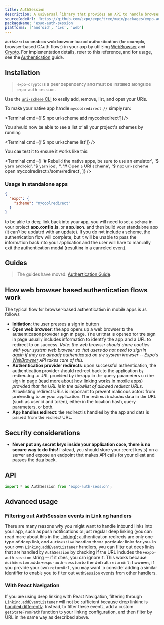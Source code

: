 ```yaml
---
title: AuthSession
description: A universal library that provides an API to handle browser-based authentication.
sourceCodeUrl: 'https://github.com/expo/expo/tree/main/packages/expo-auth-session'
packageName: 'expo-auth-session'
platforms: ['android', 'ios', 'web']
---
```



`AuthSession` enables web browser-based authentication (for example, browser-based OAuth flows) in your app by utilizing [WebBrowser](webbrowser.mdx) and [Crypto](crypto.mdx). For implementation details, refer to this reference, and for usage, see the [Authentication](/guides/authentication/) guide.

## Installation

> `expo-crypto` is a peer dependency and must be installed alongside `expo-auth-session`.

<APIInstallSection packageName="expo-auth-session expo-crypto" />

<ConfigReactNative>

Use the [`uri-scheme` CLI][n-uri-scheme] to easily add, remove, list, and open your URIs.

To make your native app handle `mycoolredirect://` simply run:

<Terminal cmd={['$ npx uri-scheme add mycoolredirect']} />

You should now be able to see a list of all your project's schemes by running:

<Terminal cmd={['$ npx uri-scheme list']} />

You can test it to ensure it works like this:

<Terminal
  cmd={[
    '# Rebuild the native apps, be sure to use an emulator',
    '$ yarn android',
    '$ yarn ios',
    '',
    '# Open a URI scheme',
    '$ npx uri-scheme open mycoolredirect://some/redirect',
  ]}
/>

</ConfigReactNative>

### Usage in standalone apps

```json app.json
{
  "expo": {
    "scheme": "mycoolredirect"
  }
}
```

to be able to deep link back into your app, you will need to set a `scheme` in your project **app.config.js**, or **app.json**, and then build your standalone app (it can't be updated with an update). If you do not include a scheme, the authentication flow will complete, but it will be unable to pass the information back into your application and the user will have to manually exit the authentication modal (resulting in a canceled event).

## Guides

> The guides have moved: [Authentication Guide](/guides/authentication.mdx).

## How web browser based authentication flows work

The typical flow for browser-based authentication in mobile apps is as follows:

- **Initiation**: the user presses a sign in button
- **Open web browser**: the app opens up a web browser to the authentication provider sign in page. The url that is opened for the sign in page usually includes information to identify the app, and a URL to redirect to on success. _Note: the web browser should share cookies with your system web browser so that users do not need to sign in again if they are already authenticated on the system browser -- Expo's [WebBrowser](webbrowser.mdx) API takes care of this._
- **Authentication provider redirects**: upon successful authentication, the authentication provider should redirect back to the application by redirecting to URL provided by the app in the query parameters on the sign in page ([read more about how linking works in mobile apps](/linking/overview/)), _provided that the URL is in the allowlist of allowed redirect URLs_. Allowlisting redirect URLs is important to prevent malicious actors from pretending to be your application. The redirect includes data in the URL (such as user id and token), either in the location hash, query parameters, or both.
- **App handles redirect**: the redirect is handled by the app and data is parsed from the redirect URL.

## Security considerations

- **Never put any secret keys inside your application code, there is no secure way to do this!** Instead, you should store your secret key(s) on a server and expose an endpoint that makes API calls for your client and passes the data back.

## API

```js
import * as AuthSession from 'expo-auth-session';
```

<APISection packageName="expo-auth-session" apiName="AuthSession" />

## Advanced usage

### Filtering out AuthSession events in Linking handlers

There are many reasons why you might want to handle inbound links into your app, such as push notifications or just regular deep linking (you can read more about this in the [Linking](/linking/overview/)); authentication redirects are only one type of deep link, and `AuthSession` handles these particular links for you. In your own `Linking.addEventListener` handlers, you can filter out deep links that are handled by `AuthSession` by checking if the URL includes the `+expo-auth-session` string -- if it does, you can ignore it. This works because `AuthSession` adds `+expo-auth-session` to the default `returnUrl`; however, if you provide your own `returnUrl`, you may want to consider adding a similar identifier to enable you to filter out `AuthSession` events from other handlers.

### With React Navigation

If you are using deep linking with React Navigation, filtering through `Linking.addEventListener` will not be sufficient because deep linking is [handled differently](https://reactnavigation.org/docs/configuring-links/#advanced-cases). Instead, to filter these events, add a custom `getStateFromPath` function to your linking configuration, and then filter by URL in the same way as described above.

[n-uri-scheme]: https://www.npmjs.com/package/uri-scheme
